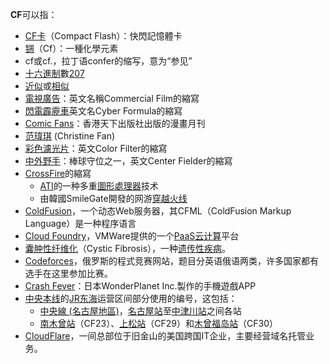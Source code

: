 {{noteTA
|1=zh-hk:高智能方程式;zh-tw:閃電霹靂車;
}}
'''CF'''可以指：

* [[Compact_Flash|CF卡]]（Compact Flash）：快閃記憶體卡
* [[锎|锎]]（Cf）：一種化學元素
*cf或cf.，拉丁语confer的缩写，意为“参见”
* [[十六進制|十六進制]]數[[207|207]]
* [[近似|近似]]或[[相似|相似]]
* [[電視廣告|電視廣告]]：英文名稱Commercial Film的縮寫
* [[閃電霹靂車|閃電霹靂車]]英文名Cyber Formula的縮寫
* [[Comic_Fans|Comic Fans]]：香港天下出版社出版的漫畫月刊
* [[范瑋琪|范瑋琪]] (Christine Fan)
* [[彩色濾光片|彩色濾光片]]：英文Color Filter的縮寫
* [[中外野手|中外野手]]：棒球守位之一，英文Center Fielder的縮寫
* [[CrossFire|CrossFire]]的縮寫
**[[ATI|ATI]]的一种多重[[圖形處理器|圖形處理器]]技术
**由韓國SmileGate開發的网游[[穿越火线|穿越火线]]
*[[ColdFusion|ColdFusion]]，一个动态Web服务器，其CFML（ColdFusion Markup Language）是一种程序语言
*[[Cloud_Foundry|Cloud Foundry]]，VMWare提供的一个[[PaaS|PaaS]][[云计算|云计算]]平台
*[[囊肿性纤维化|囊肿性纤维化]]（Cystic Fibrosis），一种[[遗传性疾病|遗传性疾病]]。
*[[Codeforces|Codeforces]]，俄罗斯的程式竞赛网站，题目分英语俄语两类，许多国家都有选手在这里参加比赛。
*[[Crash_Fever|Crash Fever]]：日本WonderPlanet Inc.製作的手機遊戲APP
*[[中央本线|中央本线]]的[[JR东海|JR东海]]运营区间部分使用的编号，这包括：
**[[中央線_(名古屋地區)|中央線 (名古屋地區)]]，[[名古屋站|名古屋站]]至[[中津川站|中津川站]]之间各站
**[[南木曾站|南木曾站]]（CF23）、[[上松站|上松站]]（CF29）和[[木曾福岛站|木曾福岛站]]（CF30）
*[[CloudFlare|CloudFlare]]，一间总部位于旧金山的美国跨国IT企业，主要经营域名托管业务。

{{disambig|Cat=二字拉丁字母缩写消歧义}}